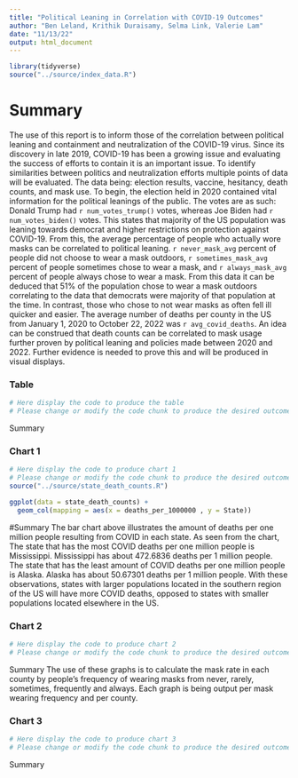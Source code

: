 ```yaml
---
title: "Political Leaning in Correlation with COVID-19 Outcomes"
author: "Ben Leland, Krithik Duraisamy, Selma Link, Valerie Lam"
date: "11/13/22"
output: html_document
---
```

```r
library(tidyverse)
source("../source/index_data.R")
```
# Summary
The use of this report is to inform those of the correlation between political leaning and containment and neutralization of the COVID-19 virus. Since its discovery in late 2019, COVID-19 has been a growing issue and evaluating the success of efforts to contain it is an important issue. To identify similarities between politics and neutralization efforts multiple points of data will be evaluated. The data being: election results, vaccine, hesitancy, death counts, and mask use. To begin, the election held in 2020 contained vital information for the political leanings of the public. The votes are as such: Donald Trump had `r num_votes_trump()` votes, whereas Joe Biden had `r num_votes_biden()` votes. This states that majority of the US population was leaning towards democrat and higher restrictions on protection against COVID-19. From this, the average percentage of people who actually wore masks can be correlated to political leaning. `r never_mask_avg` percent of people did not choose to wear a mask outdoors, `r sometimes_mask_avg` percent of people sometimes chose to wear a mask, and `r always_mask_avg` percent of people always chose to wear a mask. From this data it can be deduced that 51% of the population chose to wear a mask outdoors correlating to the data that democrats were majority of that population at the time. In contrast, those who chose to not wear masks as often fell ill quicker and easier. The average number of deaths per county in the US from January 1, 2020 to October 22, 2022 was `r avg_covid_deaths`. An idea can be construed that death counts can be correlated to mask usage further proven by political leaning and policies made between 2020 and 2022. Further evidence is needed to prove this and will be produced in visual displays.

### Table
```r
# Here display the code to produce the table
# Please change or modify the code chunk to produce the desired outcome

```
Summary

### Chart 1
```r
# Here display the code to produce chart 1
# Please change or modify the code chunk to produce the desired outcome
source("../source/state_death_counts.R")

ggplot(data = state_death_counts) +
  geom_col(mapping = aes(x = deaths_per_1000000 , y = State))
```
#Summary
The bar chart above illustrates the amount of deaths per one million people resulting from COVID in each state. As seen from the chart, The state that has the most COVID deaths per one million people is Mississippi. Mississippi has about 472.6836 deaths per 1 million people. The state that has the least amount of COVID deaths per one million people is Alaska. Alaska has about 50.67301 deaths per 1 million people. With these observations, states with larger populations located in the southern region of the US will have more COVID deaths, opposed to states with smaller populations located elsewhere in the US.

### Chart 2
```r
# Here display the code to produce chart 2
# Please change or modify the code chunk to produce the desired outcome

```
Summary
The use of these graphs is to calculate the mask rate in each county by people's frequency of wearing masks from never, rarely, sometimes, frequently and always. Each graph is being output per mask wearing frequency and per county. 

### Chart 3
```r
# Here display the code to produce chart 3
# Please change or modify the code chunk to produce the desired outcome

```
Summary
